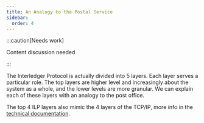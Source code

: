 ```yaml
---
title: An Analogy to the Postal Service
sidebar:
  order: 4
---
```


:::caution[Needs work]

Content discussion needed

:::

The Interledger Protocol is actually divided into 5 layers. Each layer serves a particular role. The top layers are higher level and increasingly about the system as a whole, and the lower levels are more granular. We can explain each of these layers with an analogy to the post office.

The top 4 ILP layers also mimic the 4 layers of the TCP/IP, more info in the [technical documentation](https://interledger.org/developers/rfcs/interledger-architecture/).

